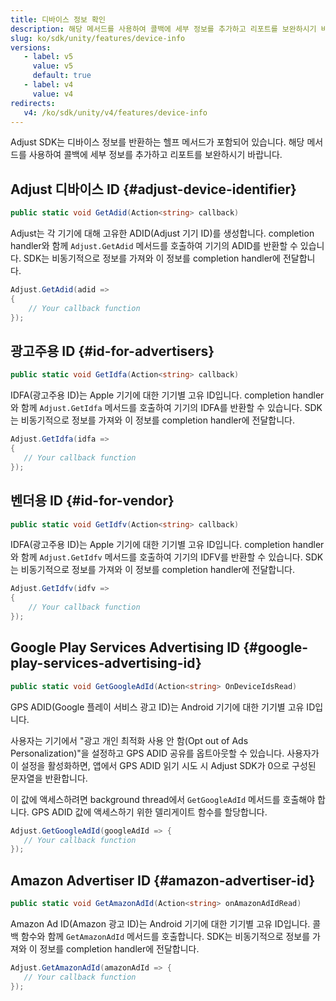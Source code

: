 ```yaml
---
title: 디바이스 정보 확인
description: 해당 메서드를 사용하여 콜백에 세부 정보를 추가하고 리포트를 보완하시기 바랍니다.
slug: ko/sdk/unity/features/device-info
versions:
   - label: v5
     value: v5
     default: true
   - label: v4
     value: v4
redirects:
   v4: /ko/sdk/unity/v4/features/device-info
---
```


Adjust SDK는 디바이스 정보를 반환하는 헬프 메서드가 포함되어 있습니다. 해당 메서드를 사용하여 콜백에 세부 정보를 추가하고 리포트를 보완하시기 바랍니다.

## Adjust 디바이스 ID {#adjust-device-identifier}

```cs
public static void GetAdid(Action<string> callback)
```

Adjust는 각 기기에 대해 고유한 ADID\(Adjust 기기 ID\)를 생성합니다. completion handler와 함께 `Adjust.GetAdid` 메서드를 호출하여 기기의 ADID를 반환할 수 있습니다. SDK는 비동기적으로 정보를 가져와 이 정보를 completion handler에 전달합니다.

```cs
Adjust.GetAdid(adid =>
{
    // Your callback function
});
```

## 광고주용 ID {#id-for-advertisers}

<CodeBlock title="메서드 서명">

```cs
public static void GetIdfa(Action<string> callback)
```

</CodeBlock>

IDFA\(광고주용 ID\)는 Apple 기기에 대한 기기별 고유 ID입니다. completion handler와 함께 `Adjust.GetIdfa` 메서드를 호출하여 기기의 IDFA를 반환할 수 있습니다. SDK는 비동기적으로 정보를 가져와 이 정보를 completion handler에 전달합니다.

```cs
Adjust.GetIdfa(idfa =>
{
   // Your callback function
});
```

## 벤더용 ID {#id-for-vendor}

<CodeBlock title="메서드 서명">

```cs
public static void GetIdfv(Action<string> callback)
```

</CodeBlock>

IDFA\(광고주용 ID\)는 Apple 기기에 대한 기기별 고유 ID입니다. completion handler와 함께 `Adjust.GetIdfv` 메서드를 호출하여 기기의 IDFV를 반환할 수 있습니다. SDK는 비동기적으로 정보를 가져와 이 정보를 completion handler에 전달합니다.

```cs
Adjust.GetIdfv(idfv =>
{
    // Your callback function
});
```

## Google Play Services Advertising ID {#google-play-services-advertising-id}

<CodeBlock title="메서드 서명">

```cs
public static void GetGoogleAdId(Action<string> OnDeviceIdsRead)
```

</CodeBlock>

GPS ADID\(Google 플레이 서비스 광고 ID\)는 Android 기기에 대한 기기별 고유 ID입니다.

사용자는 기기에서 "광고 개인 최적화 사용 안 함\(Opt out of Ads Personalization\)"을 설정하고 GPS ADID 공유를 옵트아웃할 수 있습니다. 사용자가 이 설정을 활성화하면, 앱에서 GPS ADID 읽기 시도 시 Adjust SDK가 0으로 구성된 문자열을 반환합니다.

이 값에 액세스하려면 background thread에서 `GetGoogleAdId` 메서드를 호출해야 합니다. GPS ADID 값에 액세스하기 위한 델리게이트 함수를 할당합니다.

```cs
Adjust.GetGoogleAdId(googleAdId => {
   // Your callback function
});
```

## Amazon Advertiser ID {#amazon-advertiser-id}

<CodeBlock title="메서드 서명">

```cs
public static void GetAmazonAdId(Action<string> onAmazonAdIdRead)
```

</CodeBlock>

Amazon Ad ID\(Amazon 광고 ID\)는 Android 기기에 대한 기기별 고유 ID입니다. 콜백 함수와 함께 `GetAmazonAdId` 메서드를 호출합니다. SDK는 비동기적으로 정보를 가져와 이 정보를 completion handler에 전달합니다.

```cs
Adjust.GetAmazonAdId(amazonAdId => {
   // Your callback function
});
```
